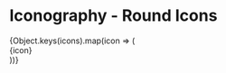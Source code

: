 
<Meta title="Components/Icon/All Round Icons" />

# Iconography - Round Icons

<div className="all-icons">
{Object.keys(icons).map(icon => (<div className="icon-wrapper"><Icon iconName={icon} size="32"/> <span>{icon}</span></div>))}
</div>
<style>
  {`
  .all-icons{
    margin-top: 24px;
    width: 100%;
    display: flex;
    flex-wrap: wrap;

  .icon-wrapper{
    width: calc(33% - 10px);
    margin-bottom: 20px;
    margin-right: 10px;
    display: flex;
    align-items: center;

  .icon{
    margin-right: 4px;
  `}
</style>